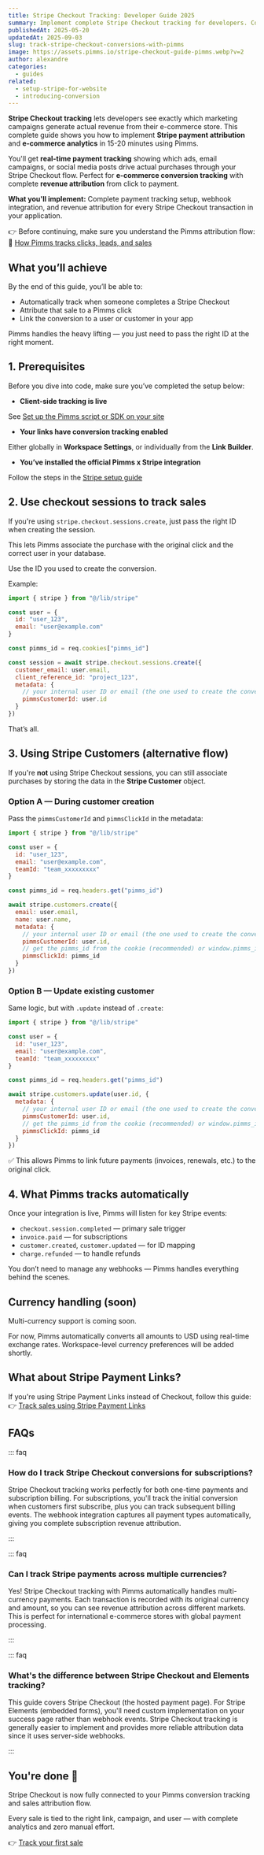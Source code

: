 ```yaml
---
title: Stripe Checkout Tracking: Developer Guide 2025
summary: Implement complete Stripe Checkout tracking for developers. Connect every payment to its marketing source with webhook integration and revenue attribution using clean code examples.  
publishedAt: 2025-05-20  
updatedAt: 2025-09-03  
slug: track-stripe-checkout-conversions-with-pimms  
image: https://assets.pimms.io/stripe-checkout-guide-pimms.webp?v=2
author: alexandre  
categories:  
  - guides  
related:  
  - setup-stripe-for-website  
  - introducing-conversion
---
```


**Stripe Checkout tracking** lets developers see exactly which marketing campaigns generate actual revenue from their e-commerce store. This complete guide shows you how to implement **Stripe payment attribution** and **e-commerce analytics** in 15-20 minutes using Pimms.

You'll get **real-time payment tracking** showing which ads, email campaigns, or social media posts drive actual purchases through your Stripe Checkout flow. Perfect for **e-commerce conversion tracking** with complete **revenue attribution** from click to payment.

**What you'll implement:** Complete payment tracking setup, webhook integration, and revenue attribution for every Stripe Checkout transaction in your application.

👉 Before continuing, make sure you understand the Pimms attribution flow:  
📘 [How Pimms tracks clicks, leads, and sales](/articles/introducing-conversion)

## What you’ll achieve

By the end of this guide, you’ll be able to:

- Automatically track when someone completes a Stripe Checkout  
- Attribute that sale to a Pimms click  
- Link the conversion to a user or customer in your app  

Pimms handles the heavy lifting — you just need to pass the right ID at the right moment.

## 1. Prerequisites

Before you dive into code, make sure you’ve completed the setup below:

- **Client-side tracking is live**  

See [Set up the Pimms script or SDK on your site](/articles/introducing-conversion)

- **Your links have conversion tracking enabled**  

Either globally in **Workspace Settings**, or individually from the **Link Builder**.

- **You’ve installed the official Pimms x Stripe integration**  

Follow the steps in the [Stripe setup guide](/articles/setup-stripe-for-website)

## 2. Use checkout sessions to track sales

If you're using `stripe.checkout.sessions.create`, just pass the right ID when creating the session.

This lets Pimms associate the purchase with the original click and the correct user in your database.

Use the ID you used to create the conversion.

Example:

```js
import { stripe } from "@/lib/stripe"

const user = {
  id: "user_123",
  email: "user@example.com"
}

const pimms_id = req.cookies["pimms_id"]

const session = await stripe.checkout.sessions.create({
  customer_email: user.email,
  client_reference_id: "project_123",
  metadata: {
    // your internal user ID or email (the one used to create the conversion event)
    pimmsCustomerId: user.id 
  }
})
```

That’s all.

## 3. Using Stripe Customers (alternative flow)

If you're **not** using Stripe Checkout sessions, you can still associate purchases by storing the data in the **Stripe Customer** object.

### Option A — During customer creation

Pass the `pimmsCustomerId` and `pimmsClickId` in the metadata:

```js
import { stripe } from "@/lib/stripe"

const user = {
  id: "user_123",
  email: "user@example.com",
  teamId: "team_xxxxxxxxx"
}

const pimms_id = req.headers.get("pimms_id")

await stripe.customers.create({
  email: user.email,
  name: user.name,
  metadata: {
    // your internal user ID or email (the one used to create the conversion event)
    pimmsCustomerId: user.id,
    // get the pimms_id from the cookie (recommended) or window.pimms_id
    pimmsClickId: pimms_id
  }
})
```

### Option B — Update existing customer

Same logic, but with `.update` instead of `.create`:

```js
import { stripe } from "@/lib/stripe"

const user = {
  id: "user_123",
  email: "user@example.com",
  teamId: "team_xxxxxxxxx"
}

const pimms_id = req.headers.get("pimms_id")

await stripe.customers.update(user.id, {
  metadata: {
    // your internal user ID or email (the one used to create the conversion event)
    pimmsCustomerId: user.id,
    // get the pimms_id from the cookie (recommended) or window.pimms_id
    pimmsClickId: pimms_id
  }
})
```

✅ This allows Pimms to link future payments (invoices, renewals, etc.) to the original click.

## 4. What Pimms tracks automatically

Once your integration is live, Pimms will listen for key Stripe events:

- `checkout.session.completed` — primary sale trigger  
- `invoice.paid` — for subscriptions  
- `customer.created`, `customer.updated` — for ID mapping  
- `charge.refunded` — to handle refunds  

You don’t need to manage any webhooks — Pimms handles everything behind the scenes.

## Currency handling (soon)

Multi-currency support is coming soon.

For now, Pimms automatically converts all amounts to USD using real-time exchange rates. Workspace-level currency preferences will be added shortly.

## What about Stripe Payment Links?

If you're using Stripe Payment Links instead of Checkout, follow this guide:  
👉 [Track sales using Stripe Payment Links](/articles/setup-stripe-for-website)

## FAQs

::: faq

### How do I track Stripe Checkout conversions for subscriptions?

Stripe Checkout tracking works perfectly for both one-time payments and subscription billing. For subscriptions, you'll track the initial conversion when customers first subscribe, plus you can track subsequent billing events. The webhook integration captures all payment types automatically, giving you complete subscription revenue attribution.

:::

::: faq

### Can I track Stripe payments across multiple currencies?

Yes! Stripe Checkout tracking with Pimms automatically handles multi-currency payments. Each transaction is recorded with its original currency and amount, so you can see revenue attribution across different markets. This is perfect for international e-commerce stores with global payment processing.

:::

::: faq

### What's the difference between Stripe Checkout and Elements tracking?

This guide covers Stripe Checkout (the hosted payment page). For Stripe Elements (embedded forms), you'll need custom implementation on your success page rather than webhook events. Stripe Checkout tracking is generally easier to implement and provides more reliable attribution data since it uses server-side webhooks.

:::

## You're done 🎉

Stripe Checkout is now fully connected to your Pimms conversion tracking and sales attribution flow.

Every sale is tied to the right link, campaign, and user — with complete analytics and zero manual effort.

👉 [Track your first sale](https://app.pimms.io)

<CallToAction />